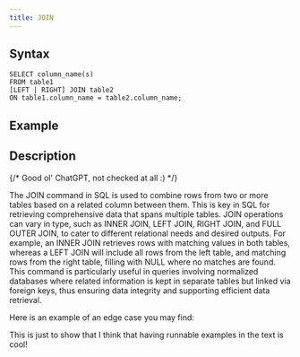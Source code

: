 ```yaml
---
title: JOIN
---
```


## Syntax

```
SELECT column_name(s)
FROM table1
[LEFT | RIGHT] JOIN table2
ON table1.column_name = table2.column_name;
```

## Example

<Fiddle autoLoad context="my-context">
  <Txs hidden txs="INSERT INTO customers
                   (xt$id, name)
                   VALUES
                   (1, 'Jim'),
                   (2, 'Blake'),
                   (3, 'Sally'),
                   (4, 'Richy');
                   INSERT INTO orders
                   (xt$id, name, customer)
                   VALUES
                   (1,  'Bike',        4),
                   (2,  'Bike',        3),
                   (3,  'Ice Cream',   4),
                   (4,  'Ice Cream',   1),
                   (5,  'Ice Cream',   2),
                   (6,  'Tennis Ball', 4),
                   (7,  'Tennis Ball', 1),
                   (8,  'Toy Gun',     1),
                   (9,  'Toy Gun',     2),
                   (10, 'Toy Gun',     3),
                   (11,  'Toy Gun',    4),
                   (12,  'Blocks',     4),
                   (13,  'Blocks',     3)" />
  <Query q={`
SELECT c.name as customer_name, o.name as order_name
FROM orders AS o
INNER JOIN customers AS c
  ON o.customer = c.xt$id
ORDER BY c.name
LIMIT 5
`} />
</Fiddle>

## Description

{/* Good ol' ChatGPT, not checked at all :) */}

The JOIN command in SQL is used to combine rows from two or more tables based on a related column between them.
This is key in SQL for retrieving comprehensive data that spans multiple tables.
JOIN operations can vary in type, such as INNER JOIN, LEFT JOIN, RIGHT JOIN, and FULL OUTER JOIN, to cater to different relational needs and desired outputs.
For example, an INNER JOIN retrieves rows with matching values in both tables, whereas a LEFT JOIN will include all rows from the left table, and matching rows from the right table, filling with NULL where no matches are found.
This command is particularly useful in queries involving normalized databases where related information is kept in separate tables but linked via foreign keys, thus ensuring data integrity and supporting efficient data retrieval.

Here is an example of an edge case you may find:

<Fiddle context="my-context">
  <Query q="Some example" />
</Fiddle>

This is just to show that I think that having runnable examples in the text is cool!
